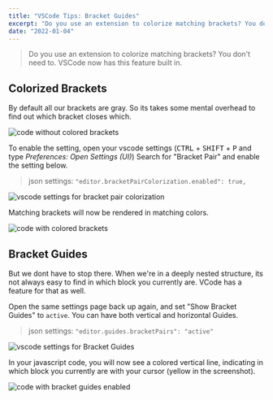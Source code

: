 ```yaml
---
title: "VSCode Tips: Bracket Guides"
excerpt: "Do you use an extension to colorize matching brackets? You don't need to."
date: "2022-01-04"
---
```


> Do you use an extension to colorize matching brackets? You don't need to. VSCode now has this feature built in.

## Colorized Brackets

By default all our brackets are gray. So its takes some mental overhead to find out which bracket closes which.

![code without colored brackets](/images/vscode-brackets/01.png)

To enable the setting, open your vscode settings (<kbd>CTRL</kbd> + <kbd>SHIFT</kbd> + <kbd>P</kbd> and type _Preferences: Open Settings (UI)_)
Search for "Bracket Pair" and enable the setting below.

> json settings: `"editor.bracketPairColorization.enabled": true,`

![vscode settings for bracket pair colorization](/images/vscode-brackets/02.png)

Matching brackets will now be rendered in matching colors.

![code with colored brackets](/images/vscode-brackets/03.png)

## Bracket Guides

But we dont have to stop there. When we're in a deeply nested structure, its not always easy to find in which block you currently are. VCode has a feature for that as well.

Open the same settings page back up again, and set "Show Bracket Guides" to `active`. You can have both vertical and horizontal Guides.

> json settings: `"editor.guides.bracketPairs": "active"`

![vscode settings for Bracket Guides](/images/vscode-brackets/04.png)

In your javascript code, you will now see a colored vertical line, indicating in which block you currently are with your cursor (yellow in the screenshot).

![code with bracket guides enabled](/images/vscode-brackets/05.png)
